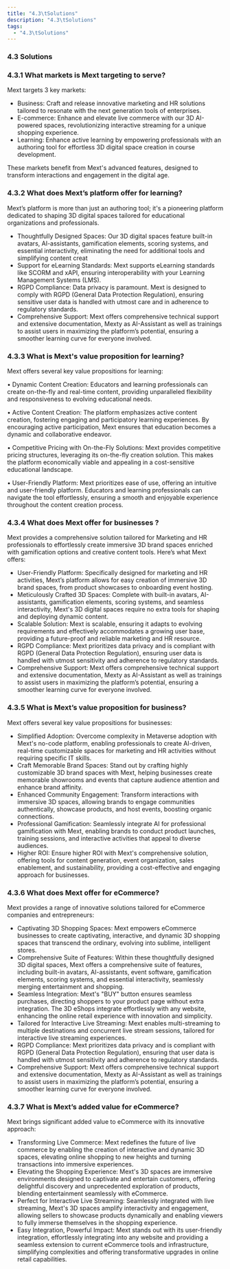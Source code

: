 ```yaml
---
title: "4.3\tSolutions"
description: "4.3\tSolutions"
tags:
  - "4.3\tSolutions"
---
```


### 4.3	Solutions

### 4.3.1	What markets is Mext targeting to serve?

Mext targets 3 key markets:

* Business: Craft and release innovative marketing and HR solutions tailored to resonate with the next generation tools of enterprises.
* E-commerce: Enhance and elevate live commerce with our 3D AI-powered spaces, revolutionizing interactive streaming for a unique shopping experience.
* Learning: Enhance active learning by empowering professionals with an authoring tool for effortless 3D digital space creation in course development.

These markets benefit from Mext's advanced features, designed to transform interactions and engagement in the digital age.

### 4.3.2	What does Mext’s platform offer for learning?

Mext’s platform is more than just an authoring tool; it's a pioneering platform dedicated to shaping 3D digital spaces tailored for educational organizations and professionals.

* Thoughtfully Designed Spaces: Our 3D digital spaces feature built-in avatars, AI-assistants, gamification elements, scoring systems, and essential interactivity, eliminating the need for additional tools and simplifying content creat
* Support for eLearning Standards: Mext supports eLearning standards like SCORM and xAPI, ensuring interoperability with your Learning Management Systems (LMS).
* RGPD Compliance: Data privacy is paramount. Mext is designed to comply with RGPD (General Data Protection Regulation), ensuring sensitive user data is handled with utmost care and in adherence to regulatory standards.
* Comprehensive Support: Mext offers comprehensive technical support and extensive documentation, Mexty as AI-Assistant as well as trainings to assist users in maximizing the platform’s potential, ensuring a smoother learning curve for everyone involved.

### 4.3.3	What is Mext's value proposition for learning?

Mext offers several key value propositions for learning:

•	Dynamic Content Creation: Educators and learning professionals can create on-the-fly and real-time content, providing unparalleled flexibility and responsiveness to evolving educational needs.

•	Active Content Creation: The platform emphasizes active content creation, fostering engaging and participatory learning experiences. By encouraging active participation, Mext ensures that education becomes a dynamic and collaborative endeavor.

•	Competitive Pricing with On-the-Fly Solutions: Mext provides competitive pricing structures, leveraging its on-the-fly creation solution. This makes the platform economically viable and appealing in a cost-sensitive educational landscape.

•	User-Friendly Platform: Mext prioritizes ease of use, offering an intuitive and user-friendly platform. Educators and learning professionals can navigate the tool effortlessly, ensuring a smooth and enjoyable experience throughout the content creation process.

### 4.3.4	What does Mext offer for businesses ?

Mext provides a comprehensive solution tailored for Marketing and HR professionals to effortlessly create immersive 3D brand spaces enriched with gamification options and creative content tools. Here’s what Mext offers:

* User-Friendly Platform: Specifically designed for marketing and HR activities, Mext’s platform allows for easy creation of immersive 3D brand spaces, from product showcases to onboarding event hosting.
* Meticulously Crafted 3D Spaces: Complete with built-in avatars, AI-assistants, gamification elements, scoring systems, and seamless interactivity, Mext's 3D digital spaces require no extra tools for shaping and deploying dynamic content.
* Scalable Solution: Mext is scalable, ensuring it adapts to evolving requirements and effectively accommodates a growing user base, providing a future-proof and reliable marketing and HR resource.
* RGPD Compliance: Mext prioritizes data privacy and is compliant with RGPD (General Data Protection Regulation), ensuring user data is handled with utmost sensitivity and adherence to regulatory standards.
* Comprehensive Support: Mext offers comprehensive technical support and extensive documentation, Mexty as AI-Assistant as well as trainings to assist users in maximizing the platform’s potential, ensuring a smoother learning curve for everyone involved.

### 4.3.5	What is Mext’s value proposition for business?

Mext offers several key value propositions for businesses:

* Simplified Adoption: Overcome complexity in Metaverse adoption with Mext's no-code platform, enabling professionals to create AI-driven, real-time customizable spaces for marketing and HR activities without requiring specific IT skills.
* Craft Memorable Brand Spaces: Stand out by crafting highly customizable 3D brand spaces with Mext, helping businesses create memorable showrooms and events that capture audience attention and enhance brand affinity.
* Enhanced Community Engagement: Transform interactions with immersive 3D spaces, allowing brands to engage communities authentically, showcase products, and host events, boosting organic connections.
* Professional Gamification: Seamlessly integrate AI for professional gamification with Mext, enabling brands to conduct product launches, training sessions, and interactive activities that appeal to diverse audiences.
* Higher ROI: Ensure higher ROI with Mext's comprehensive solution, offering tools for content generation, event organization, sales enablement, and sustainability, providing a cost-effective and engaging approach for businesses.

### 4.3.6	What does Mext offer for eCommerce?

Mext provides a range of innovative solutions tailored for eCommerce companies and entrepreneurs:

* Captivating 3D Shopping Spaces: Mext empowers eCommerce businesses to create captivating, interactive, and dynamic 3D shopping spaces that transcend the ordinary, evolving into sublime, intelligent stores.
* Comprehensive Suite of Features: Within these thoughtfully designed 3D digital spaces, Mext offers a comprehensive suite of features, including built-in avatars, AI-assistants, event software, gamification elements, scoring systems, and essential interactivity, seamlessly merging entertainment and shopping.
* Seamless Integration: Mext's "BUY" button ensures seamless purchases, directing shoppers to your product page without extra integration. The 3D eShops integrate effortlessly with any website, enhancing the online retail experience with innovation and simplicity.
* Tailored for Interactive Live Streaming: Mext enables multi-streaming to multiple destinations and concurrent live stream sessions, tailored for interactive live streaming experiences.
* RGPD Compliance: Mext prioritizes data privacy and is compliant with RGPD (General Data Protection Regulation), ensuring that user data is handled with utmost sensitivity and adherence to regulatory standards.
* Comprehensive Support: Mext offers comprehensive technical support and extensive documentation, Mexty as AI-Assistant as well as trainings to assist users in maximizing the platform’s potential, ensuring a smoother learning curve for everyone involved.

### 4.3.7	What is Mext’s added value for eCommerce?

Mext brings significant added value to eCommerce with its innovative approach:

* Transforming Live Commerce: Mext redefines the future of live commerce by enabling the creation of interactive and dynamic 3D spaces, elevating online shopping to new heights and turning transactions into immersive experiences.
* Elevating the Shopping Experience: Mext's 3D spaces are immersive environments designed to captivate and entertain customers, offering delightful discovery and unprecedented exploration of products, blending entertainment seamlessly with eCommerce.
* Perfect for Interactive Live Streaming: Seamlessly integrated with live streaming, Mext's 3D spaces amplify interactivity and engagement, allowing sellers to showcase products dynamically and enabling viewers to fully immerse themselves in the shopping experience.
* Easy Integration, Powerful Impact: Mext stands out with its user-friendly integration, effortlessly integrating into any website and providing a seamless extension to current eCommerce tools and infrastructure, simplifying complexities and offering transformative upgrades in online retail capabilities.
